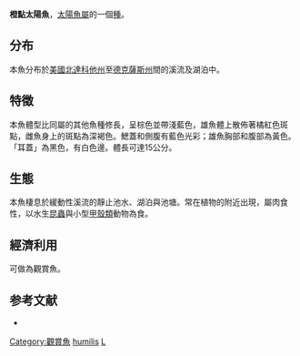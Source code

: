 {{speciesbox
| image = Orangespottednctc.png
| status = LC
| status_system = IUCN3.1
| status_ref = <ref>{{cite iucn | url = https://www.iucnredlist.org/details/202556/0 | title =''Lepomis humilis''| author =NatureServe | year =2015 | access-date =February 25, 2016 |ref=harv}}</ref>
| genus = Lepomis
| species = humilis
| authority = ([[Charles_Frédéric_Girard|Girard]], 1858)
| synonyms = *''Bryttus humilis''<br /><small>Girard, 1858</small>
}}

'''橙點太陽魚'''，[[太陽魚屬|太陽魚屬]]的一個[[種|種]]。

==分布==
本魚分布於[[美國|美國]][[北達科他州|北達科他州]]至[[德克薩斯州|德克薩斯州]]間的溪流及湖泊中。

==特徵==
本魚體型比同屬的其他魚種修長，呈棕色並帶淺藍色，雄魚體上散佈著橘紅色斑點，雌魚身上的斑點為深褐色。鰓蓋和側腹有藍色光彩；雄魚胸部和腹部為黃色。「耳蓋」為黑色，有白色邊。體長可達15公分。

==生態==
本魚棲息於緩動性溪流的靜止池水、湖泊與池塘。常在植物的附近出現，屬肉食性，以水生[[昆蟲|昆蟲]]與小型[[甲殼類|甲殼類]]動物為食。

==經濟利用==
可做為觀賞魚。

==参考文献==

{{reflist}}
*{{FishBase_species|genus=Lepomis|species=humilis|year=2011|month=12}}
{{Taxonbar|from=Q2507072}}

[[Category:觀賞魚|Category:觀賞魚]]
[[Category:太陽魚屬|humilis]]
[[Category:1858年描述的魚類|L]]